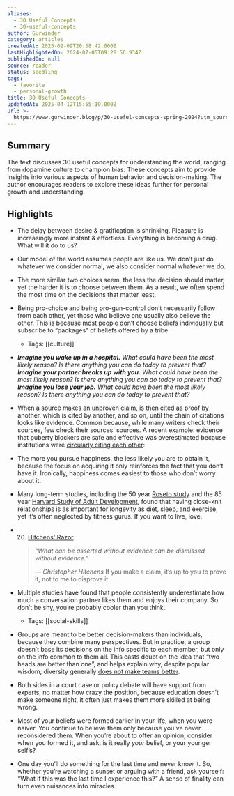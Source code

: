 ```yaml
---
aliases:
  - 30 Useful Concepts
  - 30-useful-concepts
author: Gurwinder
category: articles
createdAt: 2025-02-09T20:38:42.000Z
lastHighlightedOn: 2024-07-05T09:28:56.934Z
publishedOn: null
source: reader
status: seedling
tags:
  - favorite
  - personal-growth
title: 30 Useful Concepts
updatedAt: 2025-04-12T15:55:19.000Z
url: >-
  https://www.gurwinder.blog/p/30-useful-concepts-spring-2024?utm_source=substack&utm_medium=email
---
```

## Summary

The text discusses 30 useful concepts for understanding the world, ranging from dopamine culture to champion bias. These concepts aim to provide insights into various aspects of human behavior and decision-making. The author encourages readers to explore these ideas further for personal growth and understanding.

## Highlights

- The delay between desire & gratification is shrinking. Pleasure is increasingly more instant & effortless. Everything is becoming a drug. What will it do to us?
- Our model of the world assumes people are like us. We don’t just do whatever we consider normal, we also consider normal whatever we do.
- The more similar two choices seem, the less the decision should matter, yet the harder it is to choose between them. As a result, we often spend the most time on the decisions that matter least.
- Being pro-choice and being pro-gun-control don’t necessarily follow from each other, yet those who believe one usually also believe the other. This is because most people don’t choose beliefs individually but subscribe to “packages” of beliefs offered by a tribe.
    - Tags: [[culture]]
- _**Imagine you wake up in a hospital.** What could have been the most likely reason? Is there anything you can do today to prevent that?_
  _**Imagine your partner breaks up with you.** What could have been the most likely reason? Is there anything you can do today to prevent that?_
  _**Imagine you lose your job.** What could have been the most likely reason? Is there anything you can do today to prevent that?_
- When a source makes an unproven claim, is then cited as proof by another, which is cited by another, and so on, until the chain of citations looks like evidence. Common because, while many writers check their sources, few check their sources’ sources.
  A recent example: evidence that puberty blockers are safe and effective was overestimated because institutions were [circularly citing each other](https://www.buttonslives.news/p/new-systematic-review-exposes-deceptive):
- The more you pursue happiness, the less likely you are to obtain it, because the focus on acquiring it only reinforces the fact that you don’t have it. Ironically, happiness comes easiest to those who don’t worry about it.
- Many long-term studies, including the 50 year [Roseto study](https://www.ncbi.nlm.nih.gov/pmc/articles/PMC1695733/) and the 85 year [Harvard Study of Adult Development](https://news.harvard.edu/gazette/story/2017/04/over-nearly-80-years-harvard-study-has-been-showing-how-to-live-a-healthy-and-happy-life/), found that having close-knit relationships is as important for longevity as diet, sleep, and exercise, yet it’s often neglected by fitness gurus. If you want to live, love.
- 20. [Hitchens' Razor](https://encyclopedia.pub/entry/36589)

  > _“What can be asserted without evidence can be dismissed without evidence.”_
  >
  > _― Christopher Hitchens_
  If you make a claim, it’s up to you to prove it, not to me to disprove it.

- Multiple studies have found that people consistently underestimate how much a conversation partner likes them and enjoys their company. So don’t be shy, you’re probably cooler than you think.
    - Tags: [[social-skills]]
- Groups are meant to be better decision-makers than individuals, because they combine many perspectives. But in practice, a group doesn’t base its decisions on the info specific to each member, but only on the info common to them all. This casts doubt on the idea that “two heads are better than one”, and helps explain why, despite popular wisdom, diversity generally [does not make teams better](https://osf.io/preprints/psyarxiv/nscd4).
- Both sides in a court case or policy debate will have support from experts, no matter how crazy the position, because education doesn’t make someone right, it often just makes them more skilled at being wrong.
- Most of your beliefs were formed earlier in your life, when you were naiver. You continue to believe them only because you’ve never reconsidered them. When you’re about to offer an opinion, consider when you formed it, and ask: is it really _your_ belief, or your younger self’s?
- One day you’ll do something for the last time and never know it. So, whether you’re watching a sunset or arguing with a friend, ask yourself: “What if this was the last time I experience this?” A sense of finality can turn even nuisances into miracles.
